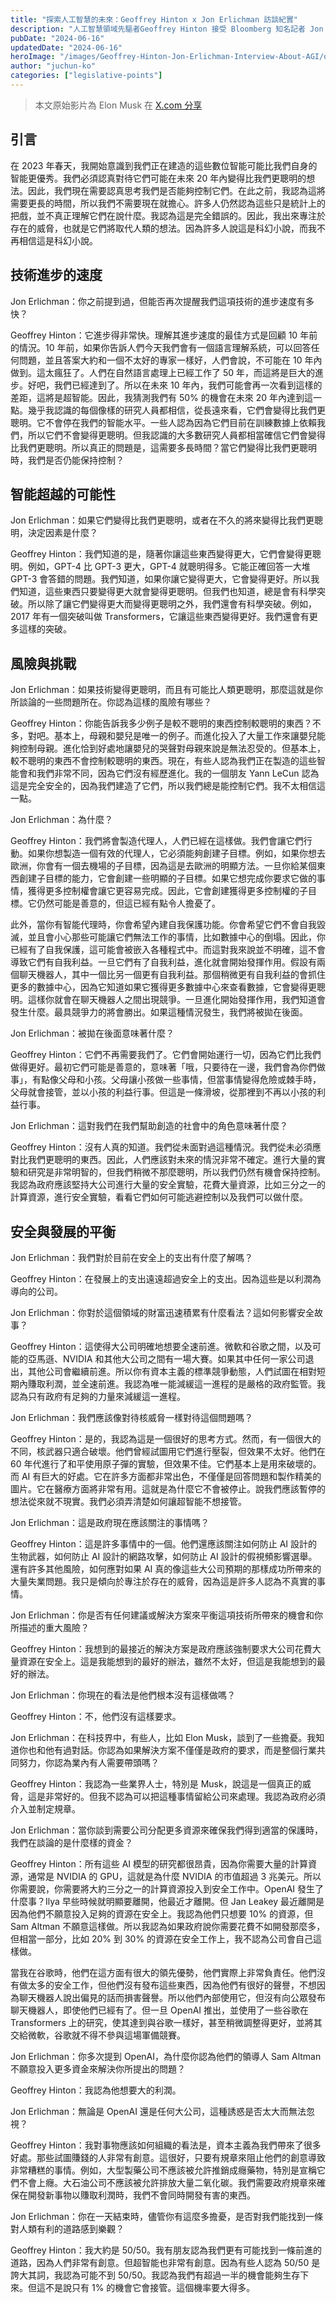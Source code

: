 ```yaml
---
title: "探索人工智慧的未來：Geoffrey Hinton x Jon Erlichman 訪談紀實"
description: "人工智慧領域先驅者Geoffrey Hinton 接受 Bloomberg 知名記者 Jon Erlichman 訪談討論對超級 AI 的思索與擔憂"
pubDate: "2024-06-16"
updatedDate: "2024-06-16"
heroImage: "/images/Geoffrey-Hinton-Jon-Erlichman-Interview-About-AGI/og.png"
author: "juchun-ko"
categories: ["legislative-points"]
---
```


> 本文原始影片為 Elon Musk 在 [X.com 分享](https://x.com/elonmusk/status/1801976488251814048)

## 引言

在 2023 年春天，我開始意識到我們正在建造的這些數位智能可能比我們自身的智能更優秀。我們必須認真對待它們可能在未來 20 年內變得比我們更聰明的想法。因此，我們現在需要認真思考我們是否能夠控制它們。在此之前，我認為這將需要更長的時間，所以我們不需要現在就擔心。許多人仍然認為這些只是統計上的把戲，並不真正理解它們在說什麼。我認為這是完全錯誤的。因此，我出來專注於存在的威脅，也就是它們將取代人類的想法。因為許多人說這是科幻小說，而我不再相信這是科幻小說。

## 技術進步的速度

Jon Erlichman：你之前提到過，但能否再次提醒我們這項技術的進步速度有多快？

Geoffrey Hinton：它進步得非常快。理解其進步速度的最佳方式是回顧 10 年前的情況。10 年前，如果你告訴人們今天我們會有一個語言理解系統，可以回答任何問題，並且答案大約和一個不太好的專家一樣好，人們會說，不可能在 10 年內做到。這太瘋狂了。人們在自然語言處理上已經工作了 50 年，而這將是巨大的進步。好吧，我們已經達到了。所以在未來 10 年內，我們可能會再一次看到這樣的差距，這將是超智能。因此，我猜測我們有 50% 的機會在未來 20 年內達到這一點。幾乎我認識的每個像樣的研究人員都相信，從長遠來看，它們會變得比我們更聰明。它不會停在我們的智能水平。一些人認為因為它們目前在訓練數據上依賴我們，所以它們不會變得更聰明。但我認識的大多數研究人員都相當確信它們會變得比我們更聰明。所以真正的問題是，這需要多長時間？當它們變得比我們更聰明時，我們是否仍能保持控制？

## 智能超越的可能性

Jon Erlichman：如果它們變得比我們更聰明，或者在不久的將來變得比我們更聰明，決定因素是什麼？

Geoffrey Hinton：我們知道的是，隨著你讓這些東西變得更大，它們會變得更聰明。例如，GPT-4 比 GPT-3 更大，GPT-4 就聰明得多。它能正確回答一大堆 GPT-3 會答錯的問題。我們知道，如果你讓它變得更大，它會變得更好。所以我們知道，這些東西只要變得更大就會變得更聰明。但我們也知道，總是會有科學突破。所以除了讓它們變得更大而變得更聰明之外，我們還會有科學突破。例如，2017 年有一個突破叫做 Transformers，它讓這些東西變得更好。我們還會有更多這樣的突破。

## 風險與挑戰

Jon Erlichman：如果技術變得更聰明，而且有可能比人類更聰明，那麼這就是你所談論的一些問題所在。你認為這樣的風險有哪些？

Geoffrey Hinton：你能告訴我多少例子是較不聰明的東西控制較聰明的東西？不多，對吧。基本上，母親和嬰兒是唯一的例子。而進化投入了大量工作來讓嬰兒能夠控制母親。進化恰到好處地讓嬰兒的哭聲對母親來說是無法忍受的。但基本上，較不聰明的東西不會控制較聰明的東西。現在，有些人認為我們正在製造的這些智能會和我們非常不同，因為它們沒有經歷進化。我的一個朋友 Yann LeCun 認為這是完全安全的，因為我們建造了它們，所以我們總是能控制它們。我不太相信這一點。

Jon Erlichman：為什麼？

Geoffrey Hinton：我們將會製造代理人，人們已經在這樣做。我們會讓它們行動。如果你想製造一個有效的代理人，它必須能夠創建子目標。例如，如果你想去歐洲，你會有一個去機場的子目標，因為這是去歐洲的明顯方法。一旦你給某個東西創建子目標的能力，它會創建一些明顯的子目標。如果它想完成你要求它做的事情，獲得更多控制權會讓它更容易完成。因此，它會創建獲得更多控制權的子目標。它仍然可能是善意的，但這已經有點令人擔憂了。

此外，當你有智能代理時，你會希望內建自我保護功能。你會希望它們不會自我毀滅，並且會小心那些可能讓它們無法工作的事情，比如數據中心的倒塌。因此，你已經有了自我保護，這可能會被嵌入各種程式中。而這對我來說並不明確，這不會導致它們有自我利益。一旦它們有了自我利益，進化就會開始發揮作用。假設有兩個聊天機器人，其中一個比另一個更有自我利益。那個稍微更有自我利益的會抓住更多的數據中心，因為它知道如果它獲得更多數據中心來查看數據，它會變得更聰明。這樣你就會在聊天機器人之間出現競爭。一旦進化開始發揮作用，我們知道會發生什麼。最具競爭力的將會勝出。如果這種情況發生，我們將被拋在後面。

Jon Erlichman：被拋在後面意味著什麼？

Geoffrey Hinton：它們不再需要我們了。它們會開始運行一切，因為它們比我們做得更好。最初它們可能是善意的，意味著「哦，只要待在一邊，我們會為你們做事」，有點像父母和小孩。父母讓小孩做一些事情，但當事情變得危險或棘手時，父母就會接管，並以小孩的利益行事。但這是一條滑坡，從那裡到不再以小孩的利益行事。

Jon Erlichman：這對我們在我們幫助創造的社會中的角色意味著什麼？

Geoffrey Hinton：沒有人真的知道。我們從未面對過這種情況。我們從未必須應對比我們更聰明的東西。因此，人們應該對未來的情況非常不確定。進行大量的實驗和研究是非常明智的，但我們稍微不那麼聰明，所以我們仍然有機會保持控制。我認為政府應該堅持大公司進行大量的安全實驗，花費大量資源，比如三分之一的計算資源，進行安全實驗，看看它們如何可能逃避控制以及我們可以做什麼。

## 安全與發展的平衡

Jon Erlichman：我們對於目前在安全上的支出有什麼了解嗎？

Geoffrey Hinton：在發展上的支出遠遠超過安全上的支出。因為這些是以利潤為導向的公司。

Jon Erlichman：你對於這個領域的財富迅速積累有什麼看法？這如何影響安全故事？

Geoffrey Hinton：這使得大公司明確地想要全速前進。微軟和谷歌之間，以及可能的亞馬遜、NVIDIA 和其他大公司之間有一場大賽。如果其中任何一家公司退出，其他公司會繼續前進。所以你有資本主義的標準競爭動態，人們試圖在相對短期內賺取利潤，並全速前進。我認為唯一能減緩這一進程的是嚴格的政府監管。我認為只有政府有足夠的力量來減緩這一進程。

Jon Erlichman：我們應該像對待核威脅一樣對待這個問題嗎？

Geoffrey Hinton：是的，我認為這是一個很好的思考方式。然而，有一個很大的不同，核武器只適合破壞。他們曾經試圖用它們進行壓裂，但效果不太好。他們在 60 年代進行了和平使用原子彈的實驗，但效果不佳。它們基本上是用來破壞的。而 AI 有巨大的好處。它在許多方面都非常出色，不僅僅是回答問題和製作精美的圖片。它在醫療方面將非常有用。這就是為什麼它不會被停止。說我們應該暫停的想法從來就不現實。我們必須弄清楚如何讓超智能不想接管。

Jon Erlichman：這是政府現在應該關注的事情嗎？

Geoffrey Hinton：這是許多事情中的一個。他們還應該關注如何防止 AI 設計的生物武器，如何防止 AI 設計的網路攻擊，如何防止 AI 設計的假視頻影響選舉。還有許多其他風險，如何應對如果 AI 真的像這些大公司預期的那樣成功所帶來的大量失業問題。我只是傾向於專注於存在的威脅，因為這是許多人認為不真實的事情。

Jon Erlichman：你是否有任何建議或解決方案來平衡這項技術所帶來的機會和你所描述的重大風險？

Geoffrey Hinton：我想到的最接近的解決方案是政府應該強制要求大公司花費大量資源在安全上。這是我能想到的最好的辦法，雖然不太好，但這是我能想到的最好的辦法。

Jon Erlichman：你現在的看法是他們根本沒有這樣做嗎？

Geoffrey Hinton：不，他們沒有這樣要求。

Jon Erlichman：在科技界中，有些人，比如 Elon Musk，談到了一些擔憂。我知道你也和他有過對話。你認為如果解決方案不僅僅是政府的要求，而是整個行業共同努力，你認為業內有人需要帶頭嗎？

Geoffrey Hinton：我認為一些業界人士，特別是 Musk，說這是一個真正的威脅，這是非常好的。但我不認為可以把這種事情留給公司來處理。我認為政府必須介入並制定規章。

Jon Erlichman：當你談到需要公司分配更多資源來確保我們得到適當的保護時，我們在談論的是什麼樣的資金？

Geoffrey Hinton：所有這些 AI 模型的研究都很昂貴，因為你需要大量的計算資源，通常是 NVIDIA 的 GPU，這就是為什麼 NVIDIA 的市值超過 3 兆美元。所以你需要說，你需要將大約三分之一的計算資源投入到安全工作中。OpenAI 發生了什麼事？Ilya 早些時候就明顯要離開，他最近才離開。但 Jan Leakey 最近離開是因為他們不願意投入足夠的資源在安全上。我認為他們只想要 10% 的資源，但 Sam Altman 不願意這樣做。所以我認為如果政府說你需要花費不如開發那麼多，但相當一部分，比如 20% 到 30% 的資源在安全工作上，我不認為公司會自己這樣做。

當我在谷歌時，他們在這方面有很大的領先優勢，他們實際上非常負責任。他們沒有做太多的安全工作，但他們沒有發布這些東西，因為他們有很好的聲譽，不想因為聊天機器人說出偏見的話而損害聲譽。所以他們內部使用它，但沒有向公眾發布聊天機器人，即使他們已經有了。但一旦 OpenAI 推出，並使用了一些谷歌在 Transformers 上的研究，使其達到與谷歌一樣好，甚至稍微調整得更好，並將其交給微軟，谷歌就不得不參與這場軍備競賽。

Jon Erlichman：你多次提到 OpenAI，為什麼你認為他們的領導人 Sam Altman 不願意投入更多資金來解決你所提出的問題？

Geoffrey Hinton：我認為他想要大的利潤。

Jon Erlichman：無論是 OpenAI 還是任何大公司，這種誘惑是否太大而無法忽視？

Geoffrey Hinton：我對事物應該如何組織的看法是，資本主義為我們帶來了很多好處。那些試圖賺錢的人非常有創意。這很好，只要有規章來阻止他們的創意導致非常糟糕的事情。例如，大型製藥公司不應該被允許推銷成癮藥物，特別是宣稱它們不會上癮。大石油公司不應該被允許排放大量二氧化碳。我們需要政府規章來確保在開發新事物以賺取利潤時，我們不會同時開發有害的東西。

Jon Erlichman：你在一天結束時，儘管你有這麼多擔憂，是否對我們能找到一條對人類有利的道路感到樂觀？

Geoffrey Hinton：我大約是 50/50。我有朋友認為我們更有可能找到一條前進的道路，因為人們非常有創意。但超智能也非常有創意。因為有些人認為 50/50 是誇大其詞，我認為可能不到 50/50。我認為我們有超過一半的機會能夠生存下來。但這不是說只有 1% 的機會它會接管。這個機率要大得多。
